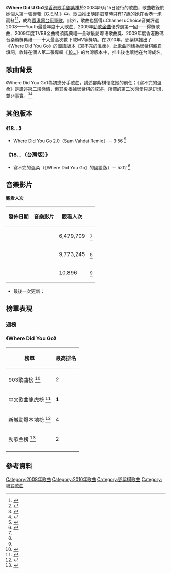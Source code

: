 {{Infobox song
| name       = Where Did U Go
| cover      =
| alt        =
| border     = yes
| type       = single
| artist     = [[G.E.M.|G.E.M.]]
| album      = [[G.E.M._(專輯)|G.E.M.]]
| released   = {{start date|df=y|2008|9|15}}<ref name="gem鄧紫棋">{{YouTube|9k_qrnQpwR8|"Where Did U Go"}}</ref>
| format     = {{hlist|[[數位音樂下載|數位下載]]|[[串流媒體|串流媒體]]}}
| recorded   = 2008年
| studio     =
| venue      =
| genre      = [[粵語流行音樂|粵語流行]]
| length     = {{duration|m=4|s=02}}
| label      = [[蜂鳥音樂|蜂鳥音樂]]、[[豐華唱片|豐華唱片]]
| writer     = G.E.M.、[[陶山|陶山]]（Skot Suyama）
| producer   = [[雷頌德|雷頌德]]
| chronology = [[G.E.M.|G.E.M.]]
| prev_title = 等一個他
| prev_year  = 2008
| next_title = [[睡公主_(鄧紫棋歌曲)|睡公主]]
| next_year  = 2008
| misc       = {{External music video|{{YouTube|9k_qrnQpwR8|"Where Did U Go"}}}}
}}

《'''Where Did U Go'''》是[[香港|香港]][[歌手|歌手]][[鄧紫棋|鄧紫棋]]於2008年9月15日發行的歌曲，歌曲收錄於她個人第一張專輯《[[G.E.M._(專輯)|G.E.M.]]》中。歌曲推出隨即把當時只有17歲的她在香港一炮而紅<ref>{{cite web|url= https://hk.on.cc/hk/bkn/cnt/entertainment/20150426/mobile/bkn-20150426224033536-0426_00862_001.html|title= 網民熱話：G.E.M.同Taylor Swift邊度似？|date= {{start_date|2015|04|26}}|work= [[東方日報|東方日報]]}}</ref><ref>{{cite web|url= https://www.fanpiece.com/m/LaughmyAO/c1283427.html|title= 盤點五位在香港星運平平，但轉戰內地便一夕爆紅的明星！|date= {{start_date|2017|05|19}}|work= FANPIECE}}</ref>，成為[[香港電台|香港電台]][[2008年度香港四台冠軍歌曲列表|冠軍歌]]。此外，歌曲也獲得uChannel uChoice音樂評選2008——Youth最愛年度十大歌曲、2009年[[勁歌金曲|勁歌金曲]]優秀選第一回——得獎歌曲、2009年度TVB8金曲榜頒獎典禮—全球最愛粤语歌曲獎、2009年度香港數碼音樂頒獎典禮——十大最高次數下載MV等獎項。在2010年，鄧紫棋推出了《Where Did You Go》的國語版本《寫不完的溫柔》，此歌曲同樣為鄧紫棋親自填詞，收錄在個人第二張專輯《[[18...|18...]]》的台灣版本中，推出後也讓她在台灣成名。

== 歌曲背景 ==

《Where Did You Go》為初戀分手歌曲，講述鄧紫棋懷念她的前任；《寫不完的溫柔》是講述第二段戀情，但其後根據鄧紫棋的敘述，所謂的第二次戀愛只是幻想，並非事實。<ref name=books>{{cite web| language =| publisher =| title =鄧紫棋 / 18 (平裝版)  (CD+DVD)| url =http://www.books.com.tw/exep/cdfile.php?item=0020140031| author =博客來數位科技股份有限公司| date =| accessdate =2010-05-19| deadurl =yes| archiveurl =https://web.archive.org/web/20160304205753/http://www.books.com.tw/exep/cdfile.php?item=0020140031| archivedate =2016-03-04}}</ref><ref>{{cite web | language =  | publisher =  | title = G.E.M.自爆失戀 | url = http://the-sun.on.cc/cnt/entertainment/20100507/00470_032.html?pubdate=20100507 | author = on.cc | date =  | accessdate = 2010-05-27 | archive-date = 2016-03-05 | archive-url = https://web.archive.org/web/20160305005751/http://the-sun.on.cc/cnt/entertainment/20100507/00470_032.html?pubdate=20100507 | dead-url = no }}</ref>

== 其他版本 ==
===《18...》===
* Where Did You Go 2.0（Sam Vahdat Remix）－ 3:56 <ref name="鄧紫棋"> {{YouTube|DazsMX7MJ6E|
Where Did U Go 2.0（Sam Vahdat Remix）}}</ref>

===《18...（台灣版）》===
* 寫不完的溫柔（《Where Did You Go》的國語版）－ 5:02 <ref name="GEM鄧紫棋"> {{YouTube|D7oQ2Yi_y2I|
寫不完的溫柔}}</ref>

== 音樂影片 ==
'''觀看人次'''
{|  class="wikitable plainrowheaders sortable"
|-
! 發佈日期
! 音樂影片
! 觀看人次
! class="unsortable" | {{abbr|Ref.|參考資料}}
|-
| {{start_date|2008|10|28}}
| {{YouTube|9k_qrnQpwR8|Where Did U Go}}
| 6,479,709 
| <ref name="gem鄧紫棋"/>
|-
| {{start_date|2010|05|21}}
| {{YouTube|D7oQ2Yi_y2I|寫不完的溫柔}}
| 9,773,245
| <ref name="GEM鄧紫棋"/>
|-
| {{start_date|2019|10|02}}
| {{YouTube|DazsMX7MJ6E|Where Did U Go 2.0}}
| 10,896
| <ref name="鄧紫棋"/>
|}
*最後一次更新：{{start_date|2020|09|01}}

== 榜單表現 ==
=== 週榜 ===

===《Where Did You Go》===
{| class="wikitable plainrowheaders sortable"
|-
! scope="col"| 榜單
! scope="col"| 最高排名
|-
|- align ="center"
| 903歌曲榜 <ref name="881903.com">{{cite web|url= https://now.881903.com/songchart/current|title= 903歌曲榜|work= [[叱吒903|叱吒903]]|accessdate= 2020-08-31|archive-date= 2020-08-01|archive-url= https://web.archive.org/web/20200801123942/https://now.881903.com/songchart/current|dead-url= no}}</ref>
| 2
|- align ="center"
| 中文歌曲龍虎榜 <ref name="FM948">{{cite web|url= https://www.rthk.hk/radio/radio2/programme/chinesepopchart|title= 中文歌曲龍虎榜|work= [[香港電台第二台|香港電台第二台]]|accessdate= 2020-08-31|archive-date= 2019-11-23|archive-url= https://web.archive.org/web/20191123082524/https://www.rthk.hk/radio/radio2/programme/chinesepopchart|dead-url= no}}</ref>
| '''1'''
|- align ="center"
| 新城勁爆本地榜 <ref name="radio997">{{cite web|url= http://www.metroradio.com.hk/997/Music/Chart/Local.aspx|title= 勁爆本地榜|work= [[新城知訊台|新城知訊台]]|accessdate= 2020-08-31|archive-date= 2018-01-09|archive-url= https://web.archive.org/web/20180109223615/http://www.metroradio.com.hk/997/Music/Chart/Local.aspx|dead-url= no}}</ref>
| 4
|- align ="center"
| 勁歌金榜 <ref name="勁歌金曲">{{cite web|url= http://programme.tvb.com/music/jsg/episode/|title= 勁歌金榜|work= [[無綫電視|無綫電視]]|access-date= 2020-08-31|archive-date= 2021-11-23|archive-url= https://web.archive.org/web/20211123193435/https://programme.tvb.com/music/jsg/episode/}}</ref>
| 2
|- align ="center"
|}

== 參考資料 ==
{{reflist|30em}}

{{鄧紫棋歌曲}}

{{DEFAULTSORT: 寫不完的溫柔}}

[[Category:2008年歌曲|Category:2008年歌曲]]
[[Category:2010年歌曲|Category:2010年歌曲]]
[[Category:鄧紫棋歌曲|Category:鄧紫棋歌曲]]
[[Category:粵語歌曲|Category:粵語歌曲]]